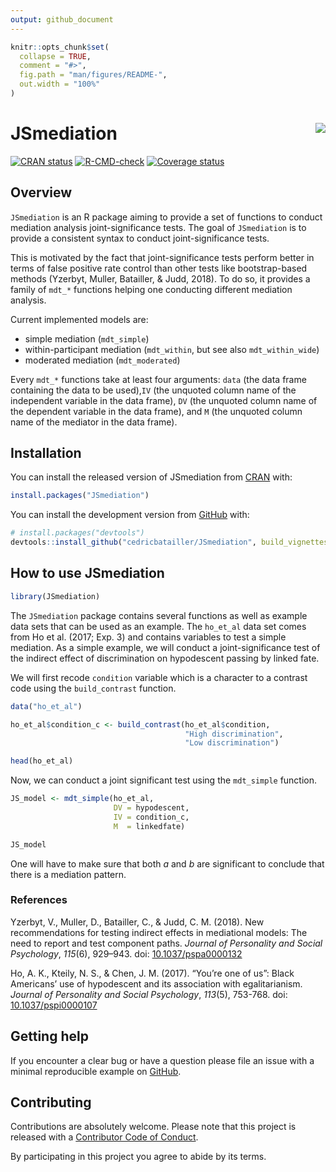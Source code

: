 ```yaml
---
output: github_document
---
```


<!-- README.md is generated from README.Rmd. Please edit that file -->

```r
knitr::opts_chunk$set(
  collapse = TRUE,
  comment = "#>",
  fig.path = "man/figures/README-",
  out.width = "100%"
)
```

# JSmediation <img src="man/figures/logo.png" align="right"/>

[![CRAN
status](https://www.r-pkg.org/badges/version/JSmediation)](https://cran.r-project.org/package=JSmediation)
[![R-CMD-check](https://github.com/cedricbatailler/JSmediation/workflows/R-CMD-check/badge.svg)](https://github.com/cedricbatailler/JSmediation/actions)
[![Coverage
status](https://codecov.io/gh/cedricbatailler/JSmediation/branch/master/graph/badge.svg)](https://codecov.io/github/cedricbatailler/JSmediation?branch=master)

## Overview

`JSmediation` is an R package aiming to provide a set of functions to conduct 
mediation analysis joint-significance tests. The goal of `JSmediation` is to
provide a consistent syntax to conduct joint-significance tests.

This is motivated by the fact that joint-significance tests perform
better in terms of false positive rate control than other tests like
bootstrap-based methods (Yzerbyt, Muller, Batailler, & Judd, 2018). To
do so, it provides a family of `mdt_*` functions helping one conducting
different mediation analysis.

Current implemented models are:

-   simple mediation (`mdt_simple`)
-   within-participant mediation (`mdt_within`, but see also
    `mdt_within_wide`)
-   moderated mediation (`mdt_moderated`)

Every `mdt_*` functions take at least four arguments: `data` (the data
frame containing the data to be used),`IV` (the unquoted column name of
the independent variable in the data frame), `DV` (the unquoted column
name of the dependent variable in the data frame), and `M` (the unquoted
column name of the mediator in the data frame).

## Installation

You can install the released version of JSmediation from
[CRAN](https://CRAN.R-project.org) with:

``` r
install.packages("JSmediation")
```

You can install the development version from
[GitHub](https://github.com/) with:

``` r
# install.packages("devtools")
devtools::install_github("cedricbatailler/JSmediation", build_vignettes = TRUE)
```

## How to use JSmediation

```r
library(JSmediation)
```

The `JSmediation` package contains several functions as well as example
data sets that can be used as an example. The `ho_et_al` data set comes
from Ho et al. (2017; Exp. 3) and contains variables to test a simple
mediation. As a simple example, we will conduct a joint-significance
test of the indirect effect of discrimination on hypodescent passing by
linked fate.

We will first recode `condition` variable which is a character to a
contrast code using the `build_contrast` function.

```r
data("ho_et_al")

ho_et_al$condition_c <- build_contrast(ho_et_al$condition, 
                                       "High discrimination",
                                       "Low discrimination")

head(ho_et_al)
```

Now, we can conduct a joint significant test using the `mdt_simple`
function.

```r
JS_model <- mdt_simple(ho_et_al, 
                       DV = hypodescent, 
                       IV = condition_c, 
                       M  = linkedfate)

JS_model
```

One will have to make sure that both *a* and *b* are significant to
conclude that there is a mediation pattern.

### References

Yzerbyt, V., Muller, D., Batailler, C., & Judd, C. M. (2018). New
recommendations for testing indirect effects in mediational models: The
need to report and test component paths. *Journal of Personality and
Social Psychology*, *115*(6), 929–943. doi:
[10.1037/pspa0000132](https://dx.doi.org/10.1037/pspa0000132)

Ho, A. K., Kteily, N. S., & Chen, J. M. (2017). "You're one of us":
Black Americans' use of hypodescent and its association with
egalitarianism. *Journal of Personality and Social Psychology*,
*113*(5), 753-768. doi:
[10.1037/pspi0000107](https://dx.doi.org/10.1037/pspi0000107)

## Getting help

If you encounter a clear bug or have a question please file an issue
with a minimal reproducible example on
[GitHub](https://github.com/cedricbatailler/JSmediation/issues).

## Contributing

Contributions are absolutely welcome. Please note that this project is
released with a [Contributor Code of
Conduct](https://github.com/cedricbatailler/JSmediation/blob/master/CODE_OF_CONDUCT.md).

By participating in this project you agree to abide by its terms.
